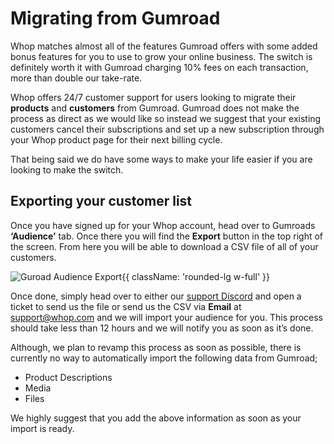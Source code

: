 
<HeroPattern />

<div className='lead'>

# Migrating from Gumroad

Whop matches almost all of the features Gumroad offers with some added bonus features for you to use to grow your online business. The switch is definitely worth it with Gumroad charging 10% fees on each transaction, more than double our take-rate.

Whop offers 24/7 customer support for users looking to migrate their **products** and **customers** from Gumroad. Gumroad does not make the process as direct as we would like so instead we suggest that your existing customers cancel their subscriptions and set up a new subscription through your Whop product page for their next billing cycle.

That being said we do have some ways to make your life easier if you are looking to make the switch.

## Exporting your customer list

Once you have signed up for your Whop account, head over to Gumroads **‘Audience’** tab. Once there you will find the **Export** button in the top right of the screen. From here you will be able to download a CSV file of all of your customers.

![Guroad Audience Export](https://i.imgur.com/91G9Mff.gif){{ className: 'rounded-lg w-full' }}

Once done, simply head over to either our [support Discord](https://discord.gg/mWRKWRezSQ) and open a ticket to send us the file or send us the CSV via **Email** at support@whop.com and we will import your audience for you. This process should take less than 12 hours and we will notify you as soon as it’s done.

Although, we plan to revamp this process as soon as possible, there is currently no way to automatically import the following data from Gumroad;

- Product Descriptions
- Media
- Files

We highly suggest that you add the above information as soon as your import is ready.

</div>
